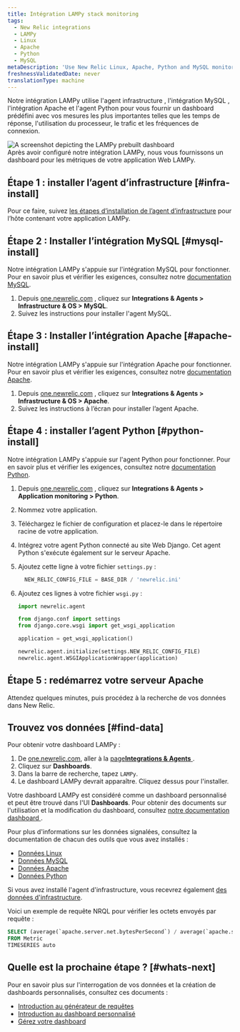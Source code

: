 ```yaml
---
title: Intégration LAMPy stack monitoring
tags:
  - New Relic integrations
  - LAMPy
  - Linux
  - Apache
  - Python
  - MySQL
metaDescription: 'Use New Relic Linux, Apache, Python and MySQL monitoring to get a dashboard with metrics from your LAMPy application.'
freshnessValidatedDate: never
translationType: machine
---
```


Notre intégration LAMPy utilise l&apos;agent infrastructure , l&apos;intégration MySQL , l&apos;intégration Apache et l&apos;agent Python pour vous fournir un dashboard prédéfini avec vos mesures les plus importantes telles que les temps de réponse, l&apos;utilisation du processeur, le trafic et les fréquences de connexion.

<img title="Lampy dashboard" alt="A screenshot depicting the LAMPy prebuilt dashboard" src="/images/infrastructure_screenshot-full_lampy-dashboard-1.webp" />

<figcaption>
  Après avoir configuré notre intégration LAMPy, nous vous fournissons un dashboard pour les métriques de votre application Web LAMPy.
</figcaption>

## Étape 1 : installer l’agent d’infrastructure [#infra-install]

Pour ce faire, suivez [les étapes d’installation de l’agent d’infrastructure](/docs/infrastructure/install-infrastructure-agent/linux-installation/install-infrastructure-monitoring-agent-linux) pour l’hôte contenant votre application LAMPy.

## Étape 2 : Installer l’intégration MySQL [#mysql-install]

Notre intégration LAMPy s&apos;appuie sur l&apos;intégration MySQL pour fonctionner. Pour en savoir plus et vérifier les exigences, consultez notre [documentation MySQL](/install/mysql/).

1. Depuis [one.newrelic.com](https://one.newrelic.com) , cliquez sur <DNT>**Integrations &amp; Agents &gt; Infrastructure &amp; OS &gt; MySQL**</DNT>.
2. Suivez les instructions pour installer l&apos;agent MySQL.

## Étape 3 : Installer l’intégration Apache [#apache-install]

Notre intégration LAMPy s&apos;appuie sur l&apos;intégration Apache pour fonctionner. Pour en savoir plus et vérifier les exigences, consultez notre [documentation Apache](/docs/infrastructure/host-integrations/host-integrations-list/apache-monitoring-integration/).

1. Depuis [one.newrelic.com](https://one.newrelic.com) , cliquez sur <DNT>**Integrations &amp; Agents &gt; Infrastructure &amp; OS &gt; Apache**</DNT>.
2. Suivez les instructions à l’écran pour installer l’agent Apache.

## Étape 4 : installer l’agent Python [#python-install]

Notre intégration LAMPy s&apos;appuie sur l&apos;agent Python pour fonctionner. Pour en savoir plus et vérifier les exigences, consultez notre [documentation Python](/docs/apm/agents/python-agent/getting-started/introduction-new-relic-python/).

1. Depuis [one.newrelic.com](https://one.newrelic.com) , cliquez sur <DNT>**Integrations &amp; Agents &gt; Application monitoring &gt; Python**</DNT>.

2. Nommez votre application.

3. Téléchargez le fichier de configuration et placez-le dans le répertoire racine de votre application.

4. Intégrez votre agent Python connecté au site Web Django. Cet agent Python s&apos;exécute également sur le serveur Apache.

5. Ajoutez cette ligne à votre fichier `settings.py` :

   ```py
     NEW_RELIC_CONFIG_FILE = BASE_DIR / 'newrelic.ini'
   ```

6. Ajoutez ces lignes à votre fichier `wsgi.py` :

   ```py
   import newrelic.agent

   from django.conf import settings 
   from django.core.wsgi import get_wsgi_application

   application = get_wsgi_application()

   newrelic.agent.initialize(settings.NEW_RELIC_CONFIG_FILE)
   newrelic.agent.WSGIApplicationWrapper(application)

   ```

## Étape 5 : redémarrez votre serveur Apache

Attendez quelques minutes, puis procédez à la recherche de vos données dans New Relic.

## Trouvez vos données [#find-data]

Pour obtenir votre dashboard LAMPy :

1. De [one.newrelic.com](https://one.newrelic.com), aller à la [page<DNT>**Integrations &amp; Agents**</DNT> ](https://one.newrelic.com/marketplace).
2. Cliquez sur <DNT>**Dashboards**</DNT>.
3. Dans la barre de recherche, tapez `LAMPy`.
4. Le dashboard LAMPy devrait apparaître. Cliquez dessus pour l&apos;installer.

Votre dashboard LAMPy est considéré comme un dashboard personnalisé et peut être trouvé dans l&apos;UI <DNT>**Dashboards**</DNT>. Pour obtenir des documents sur l&apos;utilisation et la modification du dashboard, consultez [notre documentation dashboard ](/docs/query-your-data/explore-query-data/dashboards/introduction-dashboards).

Pour plus d&apos;informations sur les données signalées, consultez la documentation de chacun des outils que vous avez installés :

* [Données Linux](/docs/infrastructure/install-infrastructure-agent/linux-installation/install-infrastructure-monitoring-agent-linux/)
* [Données MySQL](/install/mysql/#metrics)
* [Données Apache](/docs/infrastructure/host-integrations/host-integrations-list/apache-monitoring-integration/)
* [Données Python](/docs/apm/agents/python-agent/getting-started/introduction-new-relic-python/)

Si vous avez installé l&apos;agent d&apos;infrastructure, vous recevrez également [des données d&apos;infrastructure](/docs/infrastructure/manage-your-data/data-instrumentation/default-infrastructure-monitoring-data/#infrastructure-events).

Voici un exemple de requête NRQL pour vérifier les octets envoyés par requête :

```sql
SELECT (average(`apache.server.net.bytesPerSecond`) / average(`apache.server.net.requestsPerSecond`)) as 'Bytes sent per request' 
FROM Metric 
TIMESERIES auto
```

## Quelle est la prochaine étape ? [#whats-next]

Pour en savoir plus sur l&apos;interrogation de vos données et la création de dashboards personnalisés, consultez ces documents :

* [Introduction au générateur de requêtes](/docs/query-your-data/explore-query-data/query-builder/introduction-query-builder)
* [Introduction au dashboard personnalisé](/docs/query-your-data/explore-query-data/dashboards/introduction-dashboards)
* [Gérez votre dashboard](/docs/query-your-data/explore-query-data/dashboards/manage-your-dashboard)